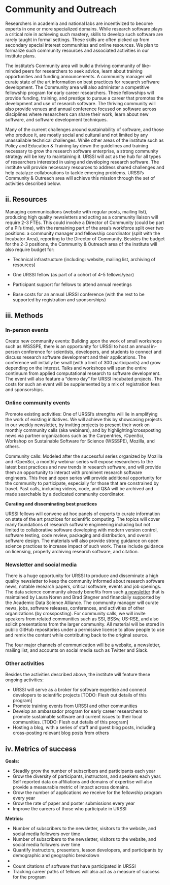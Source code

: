 # Community and Outreach

Researchers in academia and national labs are incentivized to become experts in one or more specialized domains. While research software plays a critical role in achieving such mastery, skills to develop such software are rarely taught in formal settings. These skills are often picked up from secondary special interest communities and online resources. We plan to formalize such community resources and associated activities in our institute plans. 

The institute's Community area will build a thriving community of like-minded peers for researchers to seek advice, learn about training opportunities and funding announcements. A community manager will curate state of the art information on best practices for research software development. The Community area will also administer a competitive fellowship program for early career researchers. These fellowships will provide funding, training, and prestige to pursue a career that promotes the development and use of research software. The thriving community will also provide venues and annual conference focused on software across disciplines where researchers can share their work, learn about new software, and software development techniques. 

Many of the current challenges around sustainability of software, and those who produce it, are mostly social and cultural and not limited by any unassailable technical challenges. While other areas of the institute such as Policy and Education & Training lay down the guidelines and training necessary to grow the research software enterprise, a strong community strategy will be key to maintaining it. URSSI will act as the hub for all types of researchers interested in using and developing research software. The institute will  provide necessary resources to address shared challenges and help catalyze collaborations to tackle emerging problems. URSSI's Community & Outreach area will achieve this mission through the set of activities described below.



## ii. Resources

Managing communications (website with regular posts, mailing list), producing high quality newsletters and acting as a community liaison will require 2-3 FTEs. This could involve a Director of Community (could be part of a PI's time), with the remaining part of the area's workforce split over two positions: a community manager and fellowship coordinator (split with the Incubator Area), reporting to the Director of Community. Besides the budget for the 2-3 positions, the Community & Outreach area of the institute will also require budget for:

-  Technical infrastructure (including: website, mailing list, archiving of resources) 

- One URSSI fellow (as part of a cohort of 4-5 fellows/year)

-  Participant support for fellows to attend annual meetings

-  Base costs for an annual URSSI conference (with the rest to be supported by registration and sponsorships)


## iii. Methods


### **In-person events**

Create new community events: Building upon the work of small workshops such as WSSSPE, there is an opportunity for URSSI to host an annual in-person conference for scientists, developers, and students to connect and discuss research software development and their applications. The conference will initially be small (with a limit of 300 participants) and grow depending on the interest. Talks and workshops will span the entire continuum from applied computational research to software development. The event will also feature a “demo day” for URSSI incubated projects. The costs for such an event will be supplemented by a mix of registration fees and sponsorships.


### **Online community events**

Promote existing activities: One of URSSI's strengths will lie in amplifying the work of existing initiatives. We will achieve this by showcasing projects in our weekly newsletter, by inviting projects to present their work on monthly community calls (aka webinars), and by highlighting/crossposting news via partner organizations such as the Carpentries, rOpenSci, Workshop on Sustainable Software for Science (WSSSPE), Mozilla, and others.

Community calls: Modeled after the successful series organized by Mozilla and rOpenSci, a monthly webinar series will expose researchers to the latest best practices and new trends in research software, and will provide them an opportunity to interact with prominent research software engineers. This free and open series will provide additional opportunity for the community to participate, especially for those that are constrained by travel. Past calls, including videos, code, and Q&A will be archived and made searchable by a dedicated community coordinator.

**Curating and disseminating best practices**

URSSI fellows will convene ad hoc panels of experts to curate information on state of the art practices for scientific computing. The topics will cover many foundations of research software engineering including but not limited to collaborative software developing with modern version control, software testing, code review, packaging and distribution, and overall software design. The materials will also provide strong guidance on open science practices to increase impact of such work. These include guidance on licensing, properly archiving research software, and citation.


### **Newsletter and social media**

There is a huge opportunity for URSSI to produce and disseminate a high quality newsletter to keep the community informed about research software news, notable research papers, critical software, events and job openings. The data science community already benefits from such [a newsletter](https://cds.nyu.edu/newsletter/) that is maintained by Laura Noren and Brad Stegner and financially supported by the Academic Data Science Alliance. The community manager will curate news, jobs, software releases, conferences, and activities of other organizations (by crossposting).  For community calls, we will invite speakers from related communities such as SSI, BSSw, US-RSE, and also solicit presentations from the larger community. All material will be stored in public GitHub repositories under a permissive license to allow people to use and remix the content while contributing back to the original source.

The four major channels of communication will be a website, a newsletter, mailing list, and accounts on social media such as Twitter and Slack.


### Other activities  
Besides the activities described above, the institute will feature these ongoing activities:



*   URSSI will serve as a broker for software expertise and connect developers to scientific projects [TODO: Flesh out details of this program]
*   Promote training events from URSSI and other communities
*   Develop an ambassador program for early career researchers to promote sustainable software and current issues to their local communities. [TODO: Flesh out details of this program]
*   Hosting a blog, with a series of staff and guest blog posts, including cross-posting relevant blog posts from others


## iv. Metrics of success

**Goals: **



*   Steadily grow the number of subscribers and participants each year
*   Grow the diversity of participants, instructors, and speakers each year. Self reported data on affiliations and domains of expertise will also provide a measurable metric of impact across domains.
*   Grow the number of applications we receive for the fellowship program every year
*   Grow the rate of paper and poster submissions every year
*   Improve the careers of those who participate in URSSI

**Metrics:**



*   Number of subscribers to the newsletter, visitors to the website, and social media followers over time
*   Number of subscribers to the newsletter, visitors to the website, and social media followers over time
*   Quantify instructors, presenters, lesson developers, and participants by demographic and geographic breakdown
*   
*   Count citations of software that have participated in URSSI
*   Tracking career paths of fellows will also act as a measure of success for the program